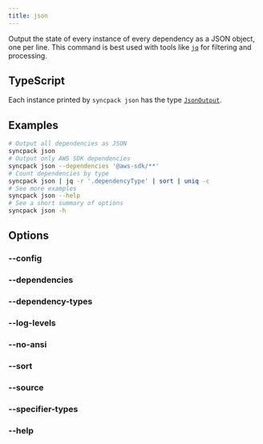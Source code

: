 ```yaml
---
title: json
---
```




Output the state of every instance of every dependency as a JSON object, one per line. This command is best used with tools like [`jq`](https://jqlang.org/) for filtering and processing.

## TypeScript

Each instance printed by `syncpack json` has the type [`JsonOutput`](https://github.com/JamieMason/syncpack/blob/main/npm/syncpack.ts).

## Examples

```bash
# Output all dependencies as JSON
syncpack json
# Output only AWS SDK dependencies
syncpack json --dependencies '@aws-sdk/**'
# Count dependencies by type
syncpack json | jq -r '.dependencyType' | sort | uniq -c
# See more examples
syncpack json --help
# See a short summary of options
syncpack json -h
```

## Options

<QuoteFilters />

### --config <Badge text="<file-path>" />

<ConfigOption command="json" />

### --dependencies <Badge text="<dependency-name-pattern>" />

<DependenciesOption command="json" />

### --dependency-types <Badge text="<comma-separated-dependency-type-names>" />

<DependencyTypesOption command="json" />

### --log-levels <Badge text="<comma-separated-log-level-names>" />

<LogLevelsOption command="json" />

### --no-ansi

<NoAnsiOption command="json" />

### --sort <Badge text="<choice>" />

<SortOption command="json" />

### --source <Badge text="<file-pattern>" />

<SourceOption command="json" />

### --specifier-types <Badge text="<comma-separated-specifier-type-names>" />

<SpecifierTypesOption command="json" />

### --help

<HelpOption command="json" />
